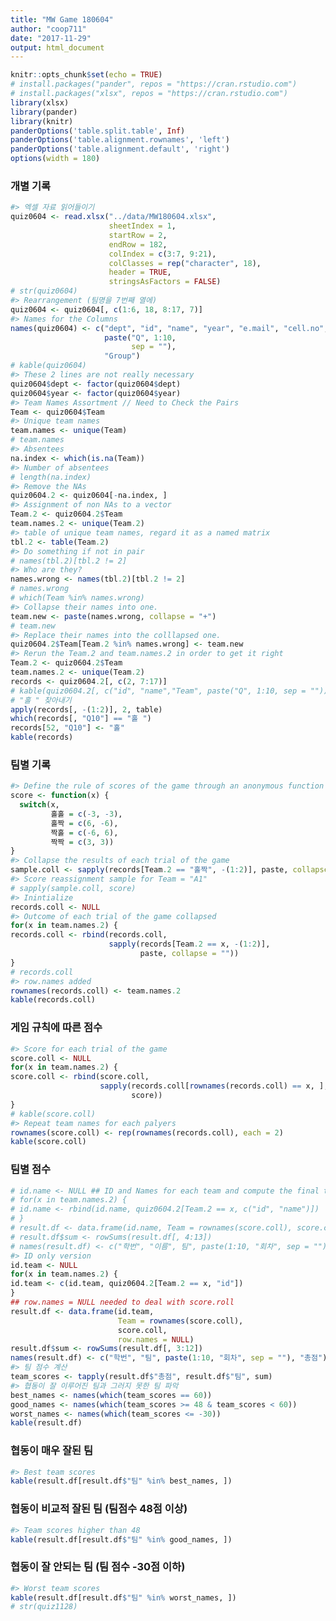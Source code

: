 ```yaml
---
title: "MW Game 180604"
author: "coop711"
date: "2017-11-29"
output: html_document
---
```


```r
knitr::opts_chunk$set(echo = TRUE)
# install.packages("pander", repos = "https://cran.rstudio.com")
# install.packages("xlsx", repos = "https://cran.rstudio.com")
library(xlsx)
library(pander)
library(knitr)
panderOptions('table.split.table', Inf)
panderOptions('table.alignment.rownames', 'left')
panderOptions('table.alignment.default', 'right')
options(width = 180)
```

### 개별 기록

```r
#> 엑셀 자료 읽어들이기
quiz0604 <- read.xlsx("../data/MW180604.xlsx", 
                      sheetIndex = 1, 
                      startRow = 2, 
                      endRow = 182, 
                      colIndex = c(3:7, 9:21), 
                      colClasses = rep("character", 18), 
                      header = TRUE, 
                      stringsAsFactors = FALSE)
# str(quiz0604)
#> Rearrangement (팀명을 7번째 열에)
quiz0604 <- quiz0604[, c(1:6, 18, 8:17, 7)] 
#> Names for the Columns
names(quiz0604) <- c("dept", "id", "name", "year", "e.mail", "cell.no", "Team", 
                     paste("Q", 1:10, 
                           sep = ""),  
                     "Group") 
# kable(quiz0604)
#> These 2 lines are not really necessary
quiz0604$dept <- factor(quiz0604$dept) 
quiz0604$year <- factor(quiz0604$year)
#> Team Names Assortment // Need to Check the Pairs
Team <- quiz0604$Team 
#> Unique team names
team.names <- unique(Team) 
# team.names
#> Absentees
na.index <- which(is.na(Team)) 
#> Number of absentees
# length(na.index) 
#> Remove the NAs
quiz0604.2 <- quiz0604[-na.index, ] 
#> Assignment of non NAs to a vector
Team.2 <- quiz0604.2$Team 
team.names.2 <- unique(Team.2)
#> table of unique team names, regard it as a named matrix
tbl.2 <- table(Team.2) 
#> Do something if not in pair
# names(tbl.2)[tbl.2 != 2] 
#> Who are they?
names.wrong <- names(tbl.2)[tbl.2 != 2]
# names.wrong
# which(Team %in% names.wrong)
#> Collapse their names into one. 
team.new <- paste(names.wrong, collapse = "+") 
# team.new
#> Replace their names into the colllapsed one.
quiz0604.2$Team[Team.2 %in% names.wrong] <- team.new 
#> Rerun the Team.2 and team.names.2 in order to get it right
Team.2 <- quiz0604.2$Team 
team.names.2 <- unique(Team.2)
records <- quiz0604.2[, c(2, 7:17)]
# kable(quiz0604.2[, c("id", "name","Team", paste("Q", 1:10, sep = ""))])
# "홀 " 찾아내기
apply(records[, -(1:2)], 2, table)
which(records[, "Q10"] == "홀 ")
records[52, "Q10"] <- "홀"
kable(records)
```

<P style = "page-break-before:always">

### 팀별 기록

```r
#> Define the rule of scores of the game through an anonymous function with switch
score <- function(x) {  
  switch(x,
         홀홀 = c(-3, -3),
         홀짝 = c(6, -6),
         짝홀 = c(-6, 6),
         짝짝 = c(3, 3))
}
#> Collapse the results of each trial of the game
sample.coll <- sapply(records[Team.2 == "홀짝", -(1:2)], paste, collapse = "") 
#> Score reassignment sample for Team = "A1"
# sapply(sample.coll, score) 
#> Inintialize 
records.coll <- NULL 
#> Outcome of each trial of the game collapsed
for(x in team.names.2) { 
records.coll <- rbind(records.coll, 
                      sapply(records[Team.2 == x, -(1:2)], 
                             paste, collapse = ""))
}
# records.coll
#> row.names added
rownames(records.coll) <- team.names.2 
kable(records.coll)
```

<P style = "page-break-always">

### 게임 규칙에 따른 점수

```r
#> Score for each trial of the game 
score.coll <- NULL 
for(x in team.names.2) {
score.coll <- rbind(score.coll, 
                    sapply(records.coll[rownames(records.coll) == x, ], 
                           score))
}
# kable(score.coll)
#> Repeat team names for each palyers
rownames(score.coll) <- rep(rownames(records.coll), each = 2) 
kable(score.coll)
```

<P style = "page-break-before:always">

### 팀별 점수

```r
# id.name <- NULL ## ID and Names for each team and compute the final total scores
# for(x in team.names.2) {
# id.name <- rbind(id.name, quiz0604.2[Team.2 == x, c("id", "name")])
# }
# result.df <- data.frame(id.name, Team = rownames(score.coll), score.coll)
# result.df$sum <- rowSums(result.df[, 4:13])
# names(result.df) <- c("학번", "이름", 팀", paste(1:10, "회차", sep = ""), "총점")
#> ID only version
id.team <- NULL 
for(x in team.names.2) {
id.team <- c(id.team, quiz0604.2[Team.2 == x, "id"])
}
## row.names = NULL needed to deal with score.roll
result.df <- data.frame(id.team, 
                        Team = rownames(score.coll), 
                        score.coll, 
                        row.names = NULL) 
result.df$sum <- rowSums(result.df[, 3:12])
names(result.df) <- c("학번", "팀", paste(1:10, "회차", sep = ""), "총점")
#> 팀 점수 계산
team_scores <- tapply(result.df$"총점", result.df$"팀", sum)
#> 협동이 잘 이루어진 팀과 그러지 못한 팀 파악
best_names <- names(which(team_scores == 60))
good_names <- names(which(team_scores >= 48 & team_scores < 60))
worst_names <- names(which(team_scores <= -30))
kable(result.df)
```

###  협동이 매우 잘된 팀

```r
#> Best team scores
kable(result.df[result.df$"팀" %in% best_names, ]) 
```

### 협동이 비교적 잘된 팀 (팀점수 48점 이상)

```r
#> Team scores higher than 48
kable(result.df[result.df$"팀" %in% good_names, ]) 
```

### 협동이 잘 안되는 팀 (팀 점수 -30점 이하)

```r
#> Worst team scores
kable(result.df[result.df$"팀" %in% worst_names, ]) 
# str(quiz1128)
```

<!--
### Save and Exit

```r
save.image("./quiz0604.RDada")
```
-->
